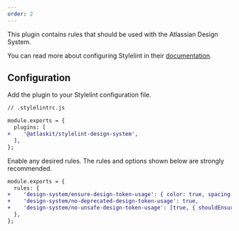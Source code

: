 ```yaml
---
order: 2
---
```


This plugin contains rules that should be used with the Atlassian Design System.

You can read more about configuring Stylelint in their [documentation](https://stylelint.io/user-guide/get-started).

## Configuration

Add the plugin to your Stylelint configuration file.

```diff
// .stylelintrc.js

module.exports = {
  plugins: [
+    '@atlaskit/stylelint-design-system',
  ],
};
```

Enable any desired rules. The rules and options shown below are strongly recommended.

```diff
module.exports = {
  rules: {
+    'design-system/ensure-design-token-usage': { color: true, spacing: true },
+    'design-system/no-deprecated-design-token-usage': true,
+    'design-system/no-unsafe-design-token-usage': [true, { shouldEnsureFallbackUsage: true }]
  },
};
```
